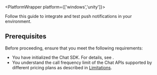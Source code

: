 
<PlatformWrapper platform={['windows','unity']}>
<FeatureNotSupported />
</PlatformWrapper>

<PlatformWrapper platform="web">
<NotAvailable />
</PlatformWrapper>

<PlatformWrapper notAllowed="web">
<PlatformWrapper notAllowed="windows">
<PlatformWrapper notAllowed="unity">

Follow this guide to integrate and test push notifications in your environment.

## Prerequisites

Before proceeding, ensure that you meet the following requirements:
- You have initialized the Chat SDK. For details, see <Link to="../../get-started/get-started-sdk"><Vg k="GET_STARTED"/></Link>.
- You understand the call frequency limit of the Chat APIs supported by different pricing plans as described in [Limitations](../reference/limitations).

<Android />
<Ios />
<Flutter />
<ReactNative />

</PlatformWrapper>
</PlatformWrapper>
</PlatformWrapper>